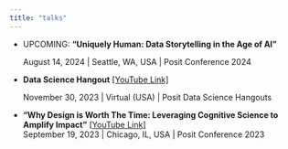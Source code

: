 ```yaml
---
title: "talks"
---
```


-   UPCOMING: **"Uniquely Human: Data Storytelling in the Age of AI"**

    August 14, 2024 \| Seattle, WA, USA \| Posit Conference 2024

-   **Data Science Hangout** [\[YouTube Link\]](https://youtu.be/AwpjwbANo7k?si=a-EEQXZQ4B_bFn-G "Laura Gast | Data Science Hangout (Posit PBC)")

    November 30, 2023 \| Virtual (USA) \| Posit Data Science Hangouts

-   **"Why Design is Worth The Time: Leveraging Cognitive Science to Amplify Impact"** [\[YouTube Link\]](https://youtu.be/Kp-LQe3WgDU?si=e5CJZOs0R5-21q8A "Why Design is Worth The Time (Posit PBC)")\
    September 19, 2023 \| Chicago, IL, USA \| Posit Conference 2023
